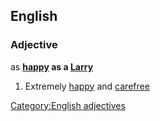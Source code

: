 ==English==

===Adjective===
as '''[[happy]] as a [[Larry]]'''

# {{simile}} Extremely [[happy]] and [[carefree]]

[[Category:English adjectives]]